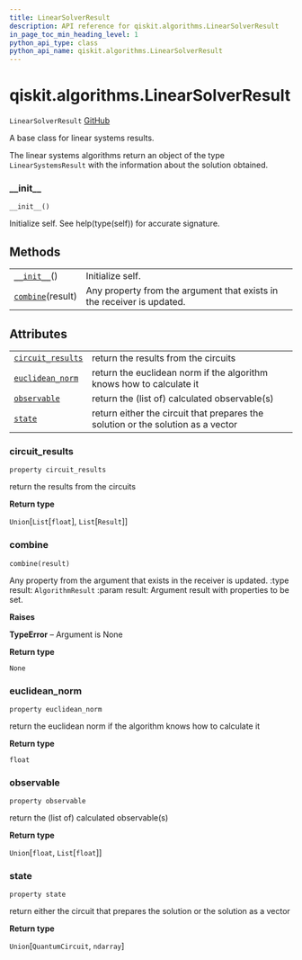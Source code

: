```yaml
---
title: LinearSolverResult
description: API reference for qiskit.algorithms.LinearSolverResult
in_page_toc_min_heading_level: 1
python_api_type: class
python_api_name: qiskit.algorithms.LinearSolverResult
---
```


# qiskit.algorithms.LinearSolverResult

<span id="qiskit.algorithms.LinearSolverResult" />

`LinearSolverResult` [GitHub](https://github.com/qiskit/qiskit/tree/stable/0.18/qiskit/algorithms/linear_solvers/linear_solver.py "view source code")

A base class for linear systems results.

The linear systems algorithms return an object of the type `LinearSystemsResult` with the information about the solution obtained.

### \_\_init\_\_

<span id="qiskit.algorithms.LinearSolverResult.__init__" />

`__init__()`

Initialize self. See help(type(self)) for accurate signature.

## Methods

|                                                                                                                   |                                                                        |
| ----------------------------------------------------------------------------------------------------------------- | ---------------------------------------------------------------------- |
| [`__init__`](#qiskit.algorithms.LinearSolverResult.__init__ "qiskit.algorithms.LinearSolverResult.__init__")()    | Initialize self.                                                       |
| [`combine`](#qiskit.algorithms.LinearSolverResult.combine "qiskit.algorithms.LinearSolverResult.combine")(result) | Any property from the argument that exists in the receiver is updated. |

## Attributes

|                                                                                                                                   |                                                                                  |
| --------------------------------------------------------------------------------------------------------------------------------- | -------------------------------------------------------------------------------- |
| [`circuit_results`](#qiskit.algorithms.LinearSolverResult.circuit_results "qiskit.algorithms.LinearSolverResult.circuit_results") | return the results from the circuits                                             |
| [`euclidean_norm`](#qiskit.algorithms.LinearSolverResult.euclidean_norm "qiskit.algorithms.LinearSolverResult.euclidean_norm")    | return the euclidean norm if the algorithm knows how to calculate it             |
| [`observable`](#qiskit.algorithms.LinearSolverResult.observable "qiskit.algorithms.LinearSolverResult.observable")                | return the (list of) calculated observable(s)                                    |
| [`state`](#qiskit.algorithms.LinearSolverResult.state "qiskit.algorithms.LinearSolverResult.state")                               | return either the circuit that prepares the solution or the solution as a vector |

### circuit\_results

<span id="qiskit.algorithms.LinearSolverResult.circuit_results" />

`property circuit_results`

return the results from the circuits

**Return type**

`Union`\[`List`\[`float`], `List`\[`Result`]]

### combine

<span id="qiskit.algorithms.LinearSolverResult.combine" />

`combine(result)`

Any property from the argument that exists in the receiver is updated. :type result: `AlgorithmResult` :param result: Argument result with properties to be set.

**Raises**

**TypeError** – Argument is None

**Return type**

`None`

### euclidean\_norm

<span id="qiskit.algorithms.LinearSolverResult.euclidean_norm" />

`property euclidean_norm`

return the euclidean norm if the algorithm knows how to calculate it

**Return type**

`float`

### observable

<span id="qiskit.algorithms.LinearSolverResult.observable" />

`property observable`

return the (list of) calculated observable(s)

**Return type**

`Union`\[`float`, `List`\[`float`]]

### state

<span id="qiskit.algorithms.LinearSolverResult.state" />

`property state`

return either the circuit that prepares the solution or the solution as a vector

**Return type**

`Union`\[`QuantumCircuit`, `ndarray`]


